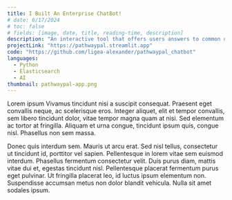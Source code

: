 ```yaml
---
title: I Built An Enterprise ChatBot!
# date: 6/17/2024
# toc: false
# fields: [image, date, title, reading-time, description] 
description: "An interactive tool that offers users answers to common questions about training schedules, services, and resources available through NEST."
projectLink: "https://pathwaypal.streamlit.app"
code: "https://github.com/ligea-alexander/pathwaypal_chatbot"
languages:
  - Python
  - Elasticsearch
  - AI
thumbnail: pathwaypal-app.png
---
```


Lorem ipsum Vivamus tincidunt nisi a suscipit consequat. Praesent eget convallis neque, ac scelerisque eros. Integer aliquet, elit et tempor convallis, sem libero tincidunt dolor, vitae tempor magna quam at nisi. Sed elementum ac tortor at fringilla. Aliquam et urna congue, tincidunt ipsum quis, congue nisl. Phasellus non sem massa.

Donec quis interdum sem. Mauris ut arcu erat. Sed nisl tellus, consectetur ut tincidunt id, porttitor vel sapien. Pellentesque in lorem vitae sem euismod interdum. Phasellus fermentum consectetur velit. Duis purus diam, mattis vitae dui et, egestas tincidunt nisl. Pellentesque placerat fermentum purus eget pulvinar. Ut fringilla placerat leo, id luctus ipsum elementum non. Suspendisse accumsan metus non dolor blandit vehicula. Nulla sit amet sodales ipsum.